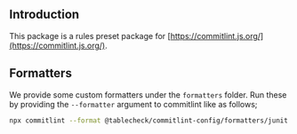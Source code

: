 
<Meta title="commitlint-config/Introduction" />

## Introduction

This package is a rules preset package for [https://commitlint.js.org/](https://commitlint.js.org/).

## Formatters

We provide some custom formatters under the `formatters` folder. Run these by providing the `--formatter` argument to commitlint like as follows;

```sh
npx commitlint --format @tablecheck/commitlint-config/formatters/junit
```
